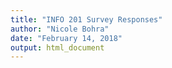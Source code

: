 ```yaml
---
title: "INFO 201 Survey Responses"
author: "Nicole Bohra"
date: "February 14, 2018"
output: html_document
---
```



